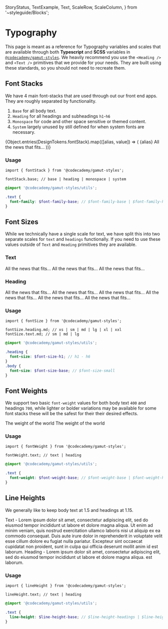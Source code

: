   StoryStatus,
  TextExample,
  Text,
  ScaleRow,
  ScaleColumn,
} from '~styleguide/Blocks';

<Meta title="Foundations/Typography" component="Typography" />

# Typography

<StoryStatus status="volatile" />

This page is meant as a reference for Typography variables and scales that are available
through both **Typescript** and **SCSS** variables in [`@codecademy/gamut-styles`](https://www.npmjs.com/package/@codecademy/gamut-styles). We heavily recommend
you use the <LinkTo kind="Typography" story="Heading">`<Heading />`</LinkTo> and <LinkTo kind="Typography" story="Text">`<Text />`</LinkTo>
primitives that we provide for your needs. They are built using these standards, so you should not need to recreate them.

## Font Stacks

We have 4 main font-stacks that are used through out our front end apps. They are roughly separated by functionality.

1. `Base` for all body text.
2. `Heading` for all headings and subheadings `h1`-`h6`
3. `Monospace` for code and other space sensitive or themed content.
4. `System` largely unused by still defined for when system fonts are necessary.

<Canvas withSource="none" isColumn>
  {Object.entries(DesignTokens.fontStack).map(([alias, value]) => (
    <ScaleRow key={alias} hasAlias>
      <ScaleColumn>{alias}</ScaleColumn>
      <Text family={value}> All the news that fits...</Text>
    </ScaleRow>
  ))}
</Canvas>

### Usage

```tsx
import { fontStack } from '@codecademy/gamut-styles';

fontStack.base; // base | heading | monospace | system
```

```scss
@import '@codecademy/gamut-styles/utils';

.text {
  font-family: $font-family-base; // $font-family-base | $font-family-headings | $font-monospace | $font-system
}
```

## Font Sizes

While we technically have a single scale for text, we have split this into two separate scales for `text` and `headings` functionally.
If you need to use these values outside of `Text` and `Heading` primitives they are available.

### Text

<Canvas withSource="none" isColumn>
  <TextExample propName="size" size={DesignTokens.fontSize.text.lg}>
    All the news that fits...
  </TextExample>
  <TextExample propName="size" size={DesignTokens.fontSize.text.md}>
    All the news that fits...
  </TextExample>
  <TextExample propName="size" size={DesignTokens.fontSize.text.sm}>
    All the news that fits...
  </TextExample>
</Canvas>

### Heading

<Canvas isColumn>
  <TextExample propName="size" size={DesignTokens.fontSize.heading.xxl}>
    All the news that fits...
  </TextExample>
  <TextExample propName="size" size={DesignTokens.fontSize.heading.xl}>
    All the news that fits...
  </TextExample>
  <TextExample propName="size" size={DesignTokens.fontSize.heading.lg}>
    All the news that fits...
  </TextExample>
  <TextExample propName="size" size={DesignTokens.fontSize.heading.md}>
    All the news that fits...
  </TextExample>
  <TextExample propName="size" size={DesignTokens.fontSize.heading.sm}>
    All the news that fits...
  </TextExample>
  <TextExample propName="size" size={DesignTokens.fontSize.heading.xs}>
    All the news that fits...
  </TextExample>
</Canvas>

### Usage

```tsx
import { fontSize } from '@codecademy/gamut-styles';

fontSize.heading.md; // xs | sm | md | lg | xl | xxl
fontSize.text.md; // sm | md | lg
```

```scss
@import '@codecademy/gamut-styles/utils';

.heading {
  font-size: $font-size-h1; // h1 - h6
}
.body {
  font-size: $font-size-base; // $font-size-small
}
```

## Font Weights

We support two basic `font-weight` values for both body text `400` and headings `700`, while lighter or bolder variations may be
available for some font stacks these will be the safest for their their desired effects.

<Canvas withSource="none" isColumn>
  <TextExample propName="weight" weight={DesignTokens.fontWeight.text}>
    The weight of the world
  </TextExample>
  <TextExample propName="weight" weight={DesignTokens.fontWeight.heading}>
    The weight of the world
  </TextExample>
</Canvas>

### Usage

```tsx
import { fontWeight } from '@codecademy/gamut-styles';

fontWeight.text; // text | heading
```

```scss
@import '@codecademy/gamut-styles/utils';

.text {
  font-weight: $font-weight-base; // $font-weight-base | $font-weight-headings
}
```

## Line Heights

We generally like to keep body text at 1.5 and headings at 1.15.

<Canvas withSource="none" isColumn>
  <TextExample
    propName="line"
    size={DesignTokens.fontSize.heading.xs}
    line={DesignTokens.lineHeight.text}
  >
    Text - Lorem ipsum dolor sit amet, consectetur adipiscing elit, sed do
    eiusmod tempor incididunt ut labore et dolore magna aliqua. Ut enim ad minim
    veniam, quis nostrud exercitation ullamco laboris nisi ut aliquip ex ea
    commodo consequat. Duis aute irure dolor in reprehenderit in voluptate velit
    esse cillum dolore eu fugiat nulla pariatur. Excepteur sint occaecat
    cupidatat non proident, sunt in culpa qui officia deserunt mollit anim id
    est laborum.
  </TextExample>
  <TextExample
    propName="line"
    size={DesignTokens.fontSize.heading.sm}
    line={DesignTokens.lineHeight.heading}
  >
    Heading - Lorem ipsum dolor sit amet, consectetur adipiscing elit, sed do
    eiusmod tempor incididunt ut labore et dolore magna aliqua. est laborum.
  </TextExample>
</Canvas>

### Usage

```tsx
import { lineHeight } from '@codecademy/gamut-styles';

lineHeight.text; // text | heading
```

```scss
@import '@codecademy/gamut-styles/utils';

.text {
  line-height: $line-height-base; // $line-height-headings | $line-height-base
}
```
